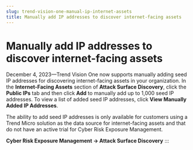 ```yaml
---
slug: trend-vision-one-manual-ip-internet-assets
title: Manually add IP addresses to discover internet-facing assets
---
```

# Manually add IP addresses to discover internet-facing assets

December 4, 2023—Trend Vision One now supports manually adding seed IP addresses for discovering internet-facing assets in your organization. In the **Internet-Facing Assets** section of **Attack Surface Discovery**, click the **Public IPs** tab and then click **Add** to manually add up to 1,000 seed IP addresses. To view a list of added seed IP addresses, click **View Manually Added IP Addresses**.

The ability to add seed IP addresses is only available for customers using a Trend Micro solution as the data source for internet-facing assets and that do not have an active trial for Cyber Risk Exposure Management.

**Cyber Risk Exposure Management → Attack Surface Discovery**
:::
